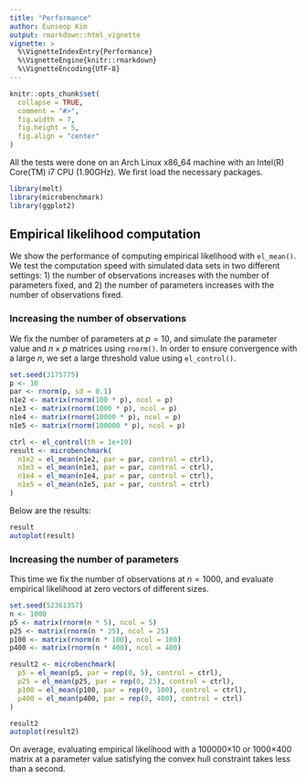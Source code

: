 ```yaml
---
title: "Performance"
author: Eunseop Kim
output: rmarkdown::html_vignette
vignette: >
  %\VignetteIndexEntry{Performance}
  %\VignetteEngine{knitr::rmarkdown}
  %\VignetteEncoding{UTF-8}
---
```

```r
knitr::opts_chunk$set(
  collapse = TRUE,
  comment = "#>",
  fig.width = 7, 
  fig.height = 5, 
  fig.align = "center"
)
```
All the tests were done on an Arch Linux x86_64 machine with an Intel(R) Core(TM) i7 CPU (1.90GHz).
We first load the necessary packages.
```r
library(melt)
library(microbenchmark)
library(ggplot2)
```
## Empirical likelihood computation
We show the performance of computing empirical likelihood with `el_mean()`.
We test the computation speed with simulated data sets in two different settings: 1) the number of observations increases with the number of parameters fixed, and 2) the number of parameters increases with the number of observations fixed. 

### Increasing the number of observations
We fix the number of parameters at $p = 10$, and simulate the parameter value and $n \times p$ matrices using `rnorm()`. In order to ensure convergence with a large $n$, we set a large threshold value using `el_control()`.
```r
set.seed(3175775)
p <- 10
par <- rnorm(p, sd = 0.1)
n1e2 <- matrix(rnorm(100 * p), ncol = p)
n1e3 <- matrix(rnorm(1000 * p), ncol = p)
n1e4 <- matrix(rnorm(10000 * p), ncol = p)
n1e5 <- matrix(rnorm(100000 * p), ncol = p)

ctrl <- el_control(th = 1e+10)
result <- microbenchmark(
  n1e2 = el_mean(n1e2, par = par, control = ctrl),
  n1e3 = el_mean(n1e3, par = par, control = ctrl),
  n1e4 = el_mean(n1e4, par = par, control = ctrl),
  n1e5 = el_mean(n1e5, par = par, control = ctrl)
)
```

Below are the results:
```r
result
autoplot(result)
```

### Increasing the number of parameters
This time we fix the number of observations at $n = 1000$, and evaluate empirical likelihood at zero vectors of different sizes.
```r
set.seed(52361357)
n <- 1000
p5 <- matrix(rnorm(n * 5), ncol = 5)
p25 <- matrix(rnorm(n * 25), ncol = 25)
p100 <- matrix(rnorm(n * 100), ncol = 100)
p400 <- matrix(rnorm(n * 400), ncol = 400)

result2 <- microbenchmark(
  p5 = el_mean(p5, par = rep(0, 5), control = ctrl),
  p25 = el_mean(p25, par = rep(0, 25), control = ctrl),
  p100 = el_mean(p100, par = rep(0, 100), control = ctrl),
  p400 = el_mean(p400, par = rep(0, 400), control = ctrl)
)
```

```r
result2
autoplot(result2)
```
On average, evaluating empirical likelihood with a 100000×10 or 1000×400 matrix at a parameter value satisfying the convex hull constraint takes less than a second.
